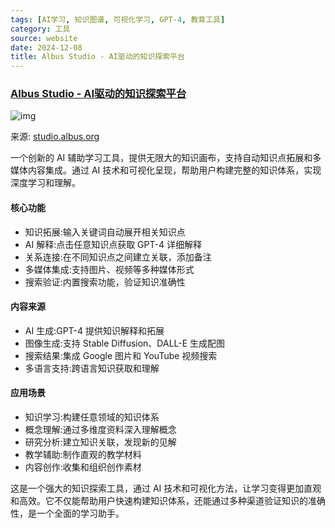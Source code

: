 ```yaml
---
tags: [AI学习, 知识图谱, 可视化学习, GPT-4, 教育工具]
category: 工具
source: website
date: 2024-12-08
title: Albus Studio - AI驱动的知识探索平台
---
```


### [Albus Studio - AI驱动的知识探索平台](https://studio.albus.org/)

![img](https://img.mengpeng.tech/i/2024/12/07/675448f621969.webp)

来源: [studio.albus.org](https://studio.albus.org/)

一个创新的 AI 辅助学习工具，提供无限大的知识画布，支持自动知识点拓展和多媒体内容集成。通过 AI 技术和可视化呈现，帮助用户构建完整的知识体系，实现深度学习和理解。

#### 核心功能
- 知识拓展:输入关键词自动展开相关知识点
- AI 解释:点击任意知识点获取 GPT-4 详细解释
- 关系连接:在不同知识点之间建立关联，添加备注
- 多媒体集成:支持图片、视频等多种媒体形式
- 搜索验证:内置搜索功能，验证知识准确性

#### 内容来源
- AI 生成:GPT-4 提供知识解释和拓展
- 图像生成:支持 Stable Diffusion、DALL-E 生成配图
- 搜索结果:集成 Google 图片和 YouTube 视频搜索
- 多语言支持:跨语言知识获取和理解

#### 应用场景
- 知识学习:构建任意领域的知识体系
- 概念理解:通过多维度资料深入理解概念
- 研究分析:建立知识关联，发现新的见解
- 教学辅助:制作直观的教学材料
- 内容创作:收集和组织创作素材

这是一个强大的知识探索工具，通过 AI 技术和可视化方法，让学习变得更加直观和高效。它不仅能帮助用户快速构建知识体系，还能通过多种渠道验证知识的准确性，是一个全面的学习助手。 